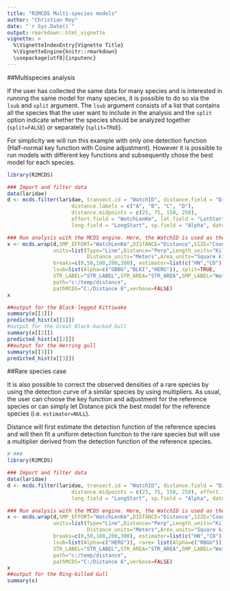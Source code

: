 ```yaml
---
title: "R2MCDS Multi-species models"
author: "Christian Roy"
date: "`r Sys.Date()`"
output: rmarkdown::html_vignette
vignette: >
  %\VignetteIndexEntry{Vignette Title}
  %\VignetteEngine{knitr::rmarkdown}
  \usepackage[utf8]{inputenc}
---
```


##Multispecies analysis

If the user has collected the same data for many species and is interested in running the same model for many species, it is possible to do so via the `lsub` and `split` argument. The `lsub` argument consists of a list that contains all the species that the user want to include in the analysis and the `split` option indicate whether the species should be analyzed together (`split=FALSE`) or separately (`split=TRUE`).

For simplicity we will run this example with only one detection function (Half-normal key function with Cosine adjustment). However it is possible to run models with different key functions and subsequently chose the best model for each species.
```r
library(R2MCDS)

### Import and filter data
data(laridae)
d <- mcds.filter(laridae, transect.id = "WatchID", distance.field = "Distance", 
                     distance.labels = c("A", "B", "C", "D"), 
                     distance.midpoints = c(25, 75, 150, 250), 
                     effort.field = "WatchLenKm", lat.field = "LatStart", 
                     long.field = "LongStart", sp.field = "Alpha", date.field = "Date")

### Run analysis with the MCDS engine. Here, the WatchID is used as the sample.
x <- mcds.wrap(d,SMP_EFFORT="WatchLenKm",DISTANCE="Distance",SIZE="Count",
               units=list(Type="Line",Distance="Perp",Length_units="Kilometers",
                          Distance_units="Meters",Area_units="Square kilometers"),
               breaks=c(0,50,100,200,300), estimator=list(c("HN","CO")),
               lsub=list(Alpha=c("GBBG","BLKI","HERG")), split=TRUE,
               STR_LABEL="STR_LABEL",STR_AREA="STR_AREA",SMP_LABEL="WatchID",
               path="c:/temp/distance",
               pathMCDS="C:/Distance 6",verbose=FALSE)
x

##output for the Black-legged Kittiwake
summary(x[[1]])
predicted_hist(x[[1]])
#output for the Great Black-backed Gull 
summary(x[[2]])
predicted_hist(x[[2]])
##output for the Herring gull
summary(x[[3]])
predicted_hist(x[[3]])
```

##Rare species case

It is also possible to correct the observed densities of a rare species by using the detection curve of a similar species by using multipliers. As usual, the user can choose the key function and adjustment for the reference species or can simply let Distance pick the best model for the reference species (i.e. `estimator=NULL`).

Distance will first estimate the detection function of the reference species and will then fit a uniform detection function to the rare species but will use a multiplier derived from the detection function of the reference species.  
  
```r
#'### 
library(R2MCDS)

### Import and filter data
data(laridae)
d <- mcds.filter(laridae, transect.id = "WatchID", distance.field = "Distance", distance.labels = c("A", "B", "C", "D"), 
                     distance.midpoints = c(25, 75, 150, 250), effort.field = "WatchLenKm", lat.field = "LatStart", 
                     long.field = "LongStart", sp.field = "Alpha", date.field = "Date")

### Run analysis with the MCDS engine. Here, the WatchID is used as the sample.
x <- mcds.wrap(d,SMP_EFFORT="WatchLenKm",DISTANCE="Distance",SIZE="Count",
               units=list(Type="Line",Distance="Perp",Length_units="Kilometers",
                          Distance_units="Meters",Area_units="Square kilometers"),
               breaks=c(0,50,100,200,300), estimator=list(c("HN","CO")),
               lsub=list(Alpha=c("HERG")), rare= list(Alpha=c("RBGU")), split=TRUE,
               STR_LABEL="STR_LABEL",STR_AREA="STR_AREA",SMP_LABEL="WatchID",
               path="c:/temp/distance",
               pathMCDS="C:/Distance 6",verbose=FALSE)
x
##output for the Ring-billed Gull
summary(x)
```

